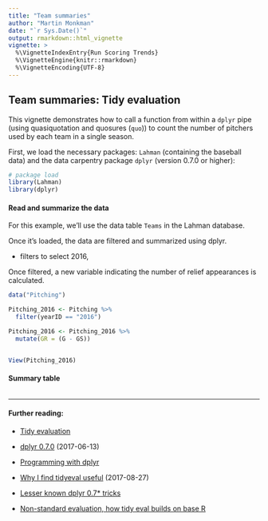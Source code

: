 ```yaml
---
title: "Team summaries"
author: "Martin Monkman"
date: "`r Sys.Date()`"
output: rmarkdown::html_vignette
vignette: >
  %\VignetteIndexEntry{Run Scoring Trends}
  %\VignetteEngine{knitr::rmarkdown}
  %\VignetteEncoding{UTF-8}
---
```


## Team summaries: Tidy evaluation


This vignette demonstrates how to call a function from within a `dplyr` pipe (using quasiquotation and quosures (`quo`)) to count the number of pitchers used by each team in a single season.

First, we load the necessary packages: `Lahman` (containing the baseball data) and the data carpentry package `dplyr` (version 0.7.0 or higher):


```r

# package load 
library(Lahman)
library(dplyr)

```

#### Read and summarize the data

For this example, we'll use the data table `Teams` in the Lahman database.

Once it's loaded, the data are filtered and summarized using dplyr.

 - filters to select 2016,

Once filtered, a new variable indicating the number of relief appearances is calculated.



```r


data("Pitching")

Pitching_2016 <- Pitching %>%
  filter(yearID == "2016")

Pitching_2016 <- Pitching_2016 %>%
  mutate(GR = (G - GS))


View(Pitching_2016)


```

#### Summary table



```r


```




***


#### Further reading:

* [Tidy evaluation](https://cran.r-project.org/web/packages/rlang/vignettes/tidy-evaluation.html)

* [dplyr 0.7.0](https://blog.rstudio.com/2017/06/13/dplyr-0-7-0/) (2017-06-13)

* [Programming with dplyr](http://dplyr.tidyverse.org/articles/programming.html)

* [Why I find tidyeval useful](http://www.brodrigues.co/blog/2017-08-27-why_tidyeval/) (2017-08-27)

* [Lesser known dplyr 0.7* tricks](http://www.brodrigues.co/blog/2017-06-19-dplyr-0-70-tutorial/)

* [Non-standard evaluation, how tidy eval builds on base R](https://edwinth.github.io/blog/nse/)

